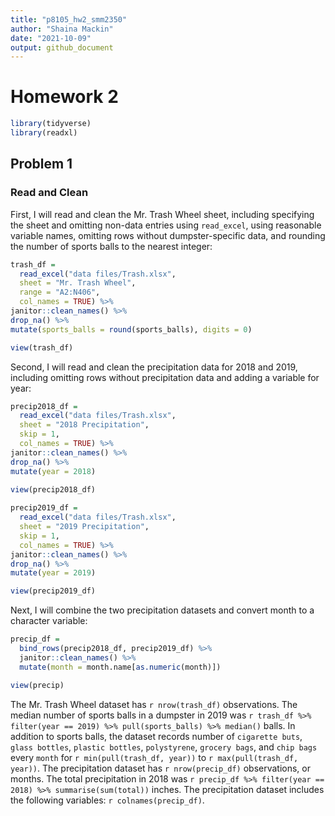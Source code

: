 ```yaml
---
title: "p8105_hw2_smm2350"
author: "Shaina Mackin" 
date: "2021-10-09"
output: github_document
---
```


# Homework 2

```r
library(tidyverse)
library(readxl)
```

## Problem 1

### Read and Clean

First, I will read and clean the Mr. Trash Wheel sheet, including specifying the sheet and omitting non-data entries using `read_excel`, using reasonable variable names, omitting rows without dumpster-specific data, and rounding the number of sports balls to the nearest integer:

```r
trash_df = 
  read_excel("data files/Trash.xlsx", 
  sheet = "Mr. Trash Wheel", 
  range = "A2:N406",
  col_names = TRUE) %>%
janitor::clean_names() %>%
drop_na() %>%
mutate(sports_balls = round(sports_balls), digits = 0)

view(trash_df)
```

Second, I will read and clean the precipitation data for 2018 and 2019, including omitting rows without precipitation data and adding a variable for year: 

```r
precip2018_df = 
  read_excel("data files/Trash.xlsx",
  sheet = "2018 Precipitation",
  skip = 1,
  col_names = TRUE) %>%
janitor::clean_names() %>%
drop_na() %>%
mutate(year = 2018)

view(precip2018_df)
  
precip2019_df = 
  read_excel("data files/Trash.xlsx",
  sheet = "2019 Precipitation",
  skip = 1,
  col_names = TRUE) %>%
janitor::clean_names() %>%
drop_na() %>%
mutate(year = 2019)

view(precip2019_df)
```

Next, I will combine the two precipitation datasets and convert month to a character variable: 

```r
precip_df = 
  bind_rows(precip2018_df, precip2019_df) %>%
  janitor::clean_names() %>%
  mutate(month = month.name[as.numeric(month)])

view(precip)
```

The Mr. Trash Wheel dataset has `r nrow(trash_df)` observations. The median number of sports balls in a dumpster in 2019 was `r trash_df %>% filter(year == 2019) %>% pull(sports_balls) %>% median()` balls. In addition to sports balls, the dataset records number of `cigarette buts`, `glass bottles`, `plastic bottles`, `polystyrene`, `grocery bags`, and `chip bags` every `month` for `r min(pull(trash_df, year))` to `r max(pull(trash_df, year))`. The precipitation dataset has `r nrow(precip_df)` observations, or months. The total precipitation in 2018 was `r precip_df %>% filter(year == 2018) %>% summarise(sum(total))` inches. The precipitation dataset includes the following variables: `r colnames(precip_df)`.

